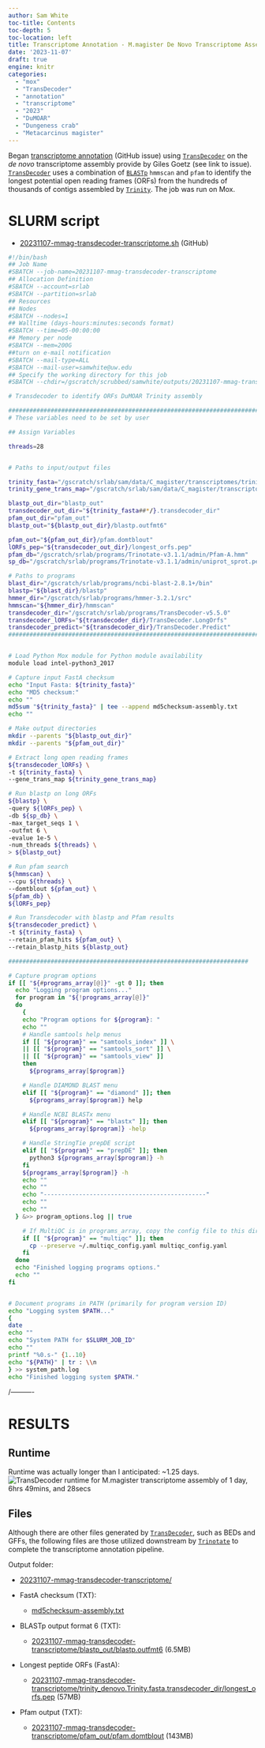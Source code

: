 ```yaml
---
author: Sam White
toc-title: Contents
toc-depth: 5
toc-location: left
title: Transcriptome Annotation - M.magister De Novo Transcriptome Assembly for DuMOAR Project Using TransDecoder on Mox
date: '2023-11-07'
draft: true
engine: knitr
categories: 
  - "mox"
  - "TransDecoder"
  - "annotation"
  - "transcriptome"
  - "2023"
  - "DuMOAR"
  - "Dungeness crab"
  - "Metacarcinus magister"
---
```

Began [transcriptome annotation](https://github.com/laurahspencer/DuMOAR/issues/44) (GitHub issue) using [`TransDecoder`](https://https://github.com/TransDecoder/TransDecoder/wiki.com/Trinotate/Trinotate/wiki) on the _de novo_ transcriptome assembly provide by Giles Goetz (see link to issue). [`TransDecoder`](https://https://github.com/TransDecoder/TransDecoder/wiki.com/Trinotate/Trinotate/wiki) uses a combination of [`BLASTp`](https://www.ncbi.nlm.nih.gov/books/NBK279690/) `hmmscan` and `pfam` to identify the longest potential open reading frames (ORFs) from the hundreds of thousands of contigs assembled by [`Trinity`](https://github.com/trinityrnaseq/trinityrnaseq/wiki). The job was run on Mox.

# SLURM script

- [20231107-mmag-transdecoder-transcriptome.sh](https://github.com/RobertsLab/sams-notebook/blob/master/sbatch_scripts/20231107-mmag-transdecoder-transcriptome.sh) (GitHub)

```bash
#!/bin/bash
## Job Name
#SBATCH --job-name=20231107-mmag-transdecoder-transcriptome
## Allocation Definition
#SBATCH --account=srlab
#SBATCH --partition=srlab
## Resources
## Nodes
#SBATCH --nodes=1
## Walltime (days-hours:minutes:seconds format)
#SBATCH --time=05-00:00:00
## Memory per node
#SBATCH --mem=200G
##turn on e-mail notification
#SBATCH --mail-type=ALL
#SBATCH --mail-user=samwhite@uw.edu
## Specify the working directory for this job
#SBATCH --chdir=/gscratch/scrubbed/samwhite/outputs/20231107-mmag-transdecoder-transcriptome

# Transdecoder to identify ORFs DuMOAR Trinity assembly

###################################################################################
# These variables need to be set by user

## Assign Variables

threads=28


# Paths to input/output files

trinity_fasta="/gscratch/srlab/sam/data/C_magister/transcriptomes/trinity_denovo.Trinity.fasta"
trinity_gene_trans_map="/gscratch/srlab/sam/data/C_magister/transcriptomes/trinity_denovo.Trinity.fasta.gene_trans_map"

blastp_out_dir="blastp_out"
transdecoder_out_dir="${trinity_fasta##*/}.transdecoder_dir"
pfam_out_dir="pfam_out"
blastp_out="${blastp_out_dir}/blastp.outfmt6"

pfam_out="${pfam_out_dir}/pfam.domtblout"
lORFs_pep="${transdecoder_out_dir}/longest_orfs.pep"
pfam_db="/gscratch/srlab/programs/Trinotate-v3.1.1/admin/Pfam-A.hmm"
sp_db="/gscratch/srlab/programs/Trinotate-v3.1.1/admin/uniprot_sprot.pep"

# Paths to programs
blast_dir="/gscratch/srlab/programs/ncbi-blast-2.8.1+/bin"
blastp="${blast_dir}/blastp"
hmmer_dir="/gscratch/srlab/programs/hmmer-3.2.1/src"
hmmscan="${hmmer_dir}/hmmscan"
transdecoder_dir="/gscratch/srlab/programs/TransDecoder-v5.5.0"
transdecoder_lORFs="${transdecoder_dir}/TransDecoder.LongOrfs"
transdecoder_predict="${transdecoder_dir}/TransDecoder.Predict"
###################################################################################


# Load Python Mox module for Python module availability
module load intel-python3_2017

# Capture input FastA checksum
echo "Input Fasta: ${trinity_fasta}"
echo "MD5 checksum:"
echo ""
md5sum "${trinity_fasta}" | tee --append md5checksum-assembly.txt
echo ""

# Make output directories
mkdir --parents "${blastp_out_dir}"
mkdir --parents "${pfam_out_dir}"

# Extract long open reading frames
${transdecoder_lORFs} \
-t ${trinity_fasta} \
--gene_trans_map ${trinity_gene_trans_map}

# Run blastp on long ORFs
${blastp} \
-query ${lORFs_pep} \
-db ${sp_db} \
-max_target_seqs 1 \
-outfmt 6 \
-evalue 1e-5 \
-num_threads ${threads} \
> ${blastp_out}

# Run pfam search
${hmmscan} \
--cpu ${threads} \
--domtblout ${pfam_out} \
${pfam_db} \
${lORFs_pep}

# Run Transdecoder with blastp and Pfam results
${transdecoder_predict} \
-t ${trinity_fasta} \
--retain_pfam_hits ${pfam_out} \
--retain_blastp_hits ${blastp_out}

####################################################################

# Capture program options
if [[ "${#programs_array[@]}" -gt 0 ]]; then
  echo "Logging program options..."
  for program in "${!programs_array[@]}"
  do
    {
    echo "Program options for ${program}: "
    echo ""
    # Handle samtools help menus
    if [[ "${program}" == "samtools_index" ]] \
    || [[ "${program}" == "samtools_sort" ]] \
    || [[ "${program}" == "samtools_view" ]]
    then
      ${programs_array[$program]}

    # Handle DIAMOND BLAST menu
    elif [[ "${program}" == "diamond" ]]; then
      ${programs_array[$program]} help

    # Handle NCBI BLASTx menu
    elif [[ "${program}" == "blastx" ]]; then
      ${programs_array[$program]} -help

    # Handle StringTie prepDE script
    elif [[ "${program}" == "prepDE" ]]; then
      python3 ${programs_array[$program]} -h
    fi
    ${programs_array[$program]} -h
    echo ""
    echo ""
    echo "----------------------------------------------"
    echo ""
    echo ""
  } &>> program_options.log || true

    # If MultiQC is in programs_array, copy the config file to this directory.
    if [[ "${program}" == "multiqc" ]]; then
      cp --preserve ~/.multiqc_config.yaml multiqc_config.yaml
    fi
  done
  echo "Finished logging programs options."
  echo ""
fi


# Document programs in PATH (primarily for program version ID)
echo "Logging system $PATH..."
{
date
echo ""
echo "System PATH for $SLURM_JOB_ID"
echo ""
printf "%0.s-" {1..10}
echo "${PATH}" | tr : \\n
} >> system_path.log
echo "Finished logging system $PATH."
```
/----------

# RESULTS

## Runtime

Runtime was actually longer than I anticipated: ~1.25 days.
![TransDecoder runtime for M.magister transcriptome assembly of 1 day, 6hrs 49mins, and 28secs](20231107-mmag-transdecoder-transcriptome-runtime.png)

## Files

Although there are other files generated by [`TransDecoder`](https://https://github.com/TransDecoder/TransDecoder/wiki.com/Trinotate/Trinotate/wiki), such as BEDs and GFFs, the following files are those utilized downstream by [`Trinotate`](https://github.com/Trinotate/Trinotate/wiki) to complete the transcriptome annotation pipeline.

Output folder:

- [20231107-mmag-transdecoder-transcriptome/](https://gannet.fish.washington.edu/Atumefaciens/20231107-mmag-transdecoder-transcriptome/)

 - FastA checksum (TXT):

    - [md5checksum-assembly.txt](https://gannet.fish.washington.edu/Atumefaciens/20231107-mmag-transdecoder-transcriptome/md5checksum-assembly.txt)

  - BLASTp output format 6 (TXT):

    - [20231107-mmag-transdecoder-transcriptome/blastp_out/blastp.outfmt6](https://gannet.fish.washington.edu/Atumefaciens/20231107-mmag-transdecoder-transcriptome/blastp_out/blastp.outfmt6) (6.5MB)

  - Longest peptide ORFs (FastA):

    - [20231107-mmag-transdecoder-transcriptome/trinity_denovo.Trinity.fasta.transdecoder_dir/longest_orfs.pep](https://gannet.fish.washington.edu/Atumefaciens/20231107-mmag-transdecoder-transcriptome/trinity_denovo.Trinity.fasta.transdecoder_dir/longest_orfs.pep) (57MB)

  - Pfam output (TXT):

    - [20231107-mmag-transdecoder-transcriptome/pfam_out/pfam.domtblout](https://gannet.fish.washington.edu/Atumefaciens/20231107-mmag-transdecoder-transcriptome/pfam_out/pfam.domtblout) (143MB)
